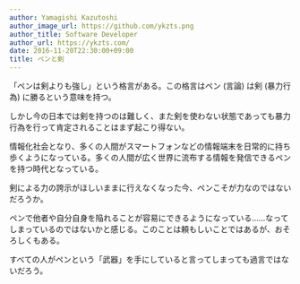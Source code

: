 ```yaml
---
author: Yamagishi Kazutoshi
author_image_url: https://github.com/ykzts.png
author_title: Software Developer
author_url: https://ykzts.com/
date: 2016-11-20T22:30:00+09:00
title: ペンと剣
---
```


「ペンは剣よりも強し」という格言がある。この格言はペン (言論) は剣 (暴力行為) に勝るという意味を持つ。

しかし今の日本では剣を持つのは難しく、また剣を使わない状態であっても暴力行為を行って肯定されることはまず起こり得ない。

<!--truncate-->

情報化社会となり、多くの人間がスマートフォンなどの情報端末を日常的に持ち歩くようになっている。多くの人間が広く世界に流布する情報を発信できるペンを持つ時代となっている。

剣による力の誇示がほしいままに行えなくなった今、ペンこそが力なのではないだろうか。

ペンで他者や自分自身を陥れることが容易にできるようになっている……なってしまっているのではないかと感じる。このことは頼もしいことではあるが、おそろしくもある。

すべての人がペンという「武器」を手にしていると言ってしまっても過言ではないだろう。
